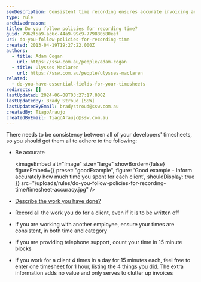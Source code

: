 ```yaml
---
seoDescription: Consistent time recording ensures accurate invoicing and reporting, with policies in place to guide developers' submissions.
type: rule
archivedreason:
title: Do you follow policies for recording time?
guid: 7962f5a9-ac6c-44a9-99c9-779880580eef
uri: do-you-follow-policies-for-recording-time
created: 2013-04-19T19:27:22.000Z
authors:
  - title: Adam Cogan
    url: https://ssw.com.au/people/adam-cogan
  - title: Ulysses Maclaren
    url: https://ssw.com.au/people/ulysses-maclaren
related:
  - do-you-have-essential-fields-for-your-timesheets
redirects: []
lastUpdated: 2024-06-08T03:27:17.000Z
lastUpdatedBy: Brady Stroud [SSW]
lastUpdatedByEmail: bradystroud@ssw.com.au
createdBy: TiagoAraujo
createdByEmail: TiagoAraujo@ssw.com.au
---
```


There needs to be consistency between all of your developers' timesheets, so you should get them all to adhere to the following:
- Be accurate

  <imageEmbed
  alt="Image"
  size="large"
  showBorder={false}
  figureEmbed={{
    preset: "goodExample",
    figure: 'Good example - Inform accurately how much time you spent for each client',
    shouldDisplay: true
  }}
  src="/uploads/rules/do-you-follow-policies-for-recording-time/timesheet-accuracy.jpg"
/>

- [Describe the work you have done?](/do-you-know-how-to-describe-the-work-you-have-done-while-avoiding-the-word-bug)
- Record all the work you do for a client, even if it is to be written off
- If you are working with another employee, ensure your times are consistent, in both time and category
- If you are providing telephone support, count your time in 15 minute blocks
- If you work for a client 4 times in a day for 15 minutes each, feel free to enter one timesheet for 1 hour, listing the 4 things you did. The extra information adds no value and only serves to clutter up invoices
